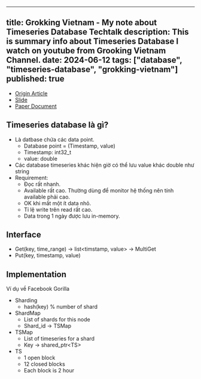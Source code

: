 
---
title: Grokking Vietnam - My note about Timeseries Database Techtalk
description: This is summary info about Timeseries Database I watch on youtube from Grooking Vietnam Channel. 
date: 2024-06-12
tags: ["database", "timeseries-database", "grokking-vietnam"]
published: true
---

- [Origin Article](https://www.youtube.com/watch?v=2vC1hGaDLtc&list=PLTosua2FQlwbXqonR58fiV3Z0Tr-m3rjU)
- [Slide](https://docs.google.com/presentation/d/1xg_pt6GFTa77eq5NepKHarRLUrN8Jvg2zBEkQMYFVO0/edit?pli=1#slide=id.p)
- [Paper Document](https://www.vldb.org/pvldb/vol8/p1816-teller.pdf)

## Timeseries database là gì?

- Là datbase chứa các data point.
  - Database point = (Timestamp, value)
  - Timestamp: int32_t
  - value: double 
- Các database timeseries khác hiện giờ có thể lưu value khác double như string
- Requirement:
  - Đọc rất nhanh.
  - Available rất cao. Thường dùng để monitor hệ thống nên tính available phải cao.
  - OK khi mất một ít data nhỏ.
  - Tỉ lệ write trên read rất cao.
  - Data trong 1 ngày được lưu in-memory.

## Interface 

- Get(key, time_range) -> list&lt;timstamp, value&gt;
  -> MultiGet
- Put(key, timestamp, value)


## Implementation 

Ví dụ về Facebook Gorilla

- Sharding 
  - hash(key) % number of shard 
- ShardMap 
  - List of shards for this node 
  - Shard_id -> TSMap 
- TSMap 
  - List of timeseries for a shard 
  - Key -> shared_ptr&lt;TS&gt;
- TS 
  - 1 open block 
  - 12 closed blocks 
  - Each block is 2 hour 




